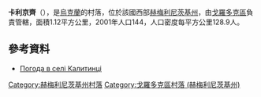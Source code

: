 {{coord|49|18|1|N|26|29|14|E|scale:100000|display=title}}

'''卡利京齊'''（{{lang-uk|Калитинці}}），是[[烏克蘭|烏克蘭]]的村落，位於該國西部[[赫梅利尼茨基州|赫梅利尼茨基州]]，由[[戈羅多克區_(赫梅利尼茨基州)|戈羅多克區]]負責管轄，面積1.12平方公里，2001年人口144，人口密度每平方公里128.9人。

==參考資料==
* [http://weather.in.ua/ua/hmel'nickaja/9858 Погода в селі Калитинці] {{Wayback|url=http://weather.in.ua/ua/hmel'nickaja/9858 |date=20111220054056 }}

{{DEFAULTSORT:Калитинці}}
[[Category:赫梅利尼茨基州村落|Category:赫梅利尼茨基州村落]]
[[Category:戈羅多克區村落_(赫梅利尼茨基州)|Category:戈羅多克區村落 (赫梅利尼茨基州)]]


{{Khmelnytskyi-geo-stub}}